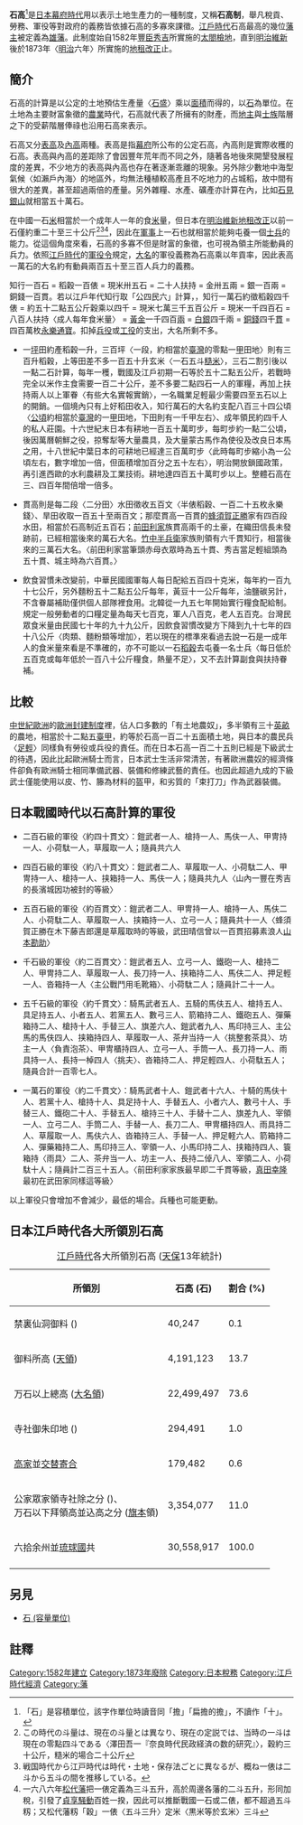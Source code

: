 {{refimprove|time=2016-12-04T08:48:34+00:00}}
{{japanese|japanese=石高|kana=こくだか|romaji=Kokudaka}}
'''石高'''<ref>「石」是容積單位，該字作單位時讀音同「擔」「扁擔的擔」，不讀作「十」。</ref>是[[日本|日本]][[幕府時代|幕府時代]]用以表示土地生產力的一種制度，又稱'''石高制'''，舉凡稅貢、勞務、軍役等對政府的義務皆依據石高的多寡來課徵。[[江戶時代|江戶時代]]石高最高的幾位[[藩主|藩主]]被定義為[[雄藩|雄藩]]。此制度始自1582年[[豐臣秀吉|豐臣秀吉]]所實施的[[太閤檢地|太閤檢地]]，直到[[明治維新|明治維新]]後於1873年〈[[明治|明治]]六年〉所實施的[[地租改正|地租改正]]止。

==簡介==
石高的計算是以公定的土地預估生產量〈[[石盛|石盛]]〉乘以[[面積|面積]]而得的，以[[石_(容量單位)|石]]為單位。在土地為主要財富象徵的[[農業|農業]]時代，石高就代表了所擁有的財產，而[[地主|地主]]與[[士族|士族]]階層之下的受薪階層俸祿也沿用石高來表示。

石高又分[[表高|表高]]及[[內高|內高]]兩種。表高是指[[幕府|幕府]]所公布的公定石高，內高則是實際收穫的石高。表高與內高的差距除了會因豐年荒年而不同之外，隨著各地後來開墾發展程度的差異，不少地方的表高與內高也存在著逐漸乖離的現象。另外除少數地中海型氣候〈如瀨戶內海〉的地區外，均無法種植較高產且不吃地力的占城稻，故中間有很大的差異，甚至超過兩倍的產量。另外雜糧、水產、礦產亦計算在內，比如[[石見銀山|石見銀山]]就相當五十萬石。

在中國一石[[大米|米]]相當於一个成年人一年的食[[大米|米]]量，但日本在[[明治維新|明治維新]][[地租改正|地租改正]]以前一石僅約重二十至三十公斤<ref>この時代の斗量は、現在の斗量とは異なり、現在の定説では、当時の一斗は現在の零點四斗である〈澤田吾一『奈良時代民政経済の数的研究』〉，穀約三十公斤，糙米的場合二十公斤</ref><ref>戦国時代から江戸時代は時代・土地・保存法ごとに異なるが、概ね一俵は二斗から五斗の間を推移している。</ref><ref>一六八六年[[松代藩|松代藩]]把一俵定義為三斗五升，高於周邊各藩的二斗五升，形同加稅，引發了[[貞享騒動|貞享騒動]]百姓一揆，因此可以推斷戰國一石或二俵，都不超過五斗籾；又松代藩籾「穀」一俵〈五斗三升〉定米〈黒米等於玄米〉三斗</ref>，因此在[[軍事|軍事]]上一石也就相當於能夠屯養一個[[士兵|士兵]]的能力。從這個角度來看，石高的多寡不但是財富的象徵，也可視為領主所能動員的兵力。依照[[江戶時代|江戶時代]]的[[軍役令|軍役令]]規定，[[大名_(稱謂)|大名]]的軍役義務為石高乘以年貢率，因此表高一萬石的大名約有動員兩百五十至三百人兵力的義務。

知行一百石 = 稻穀一百俵 = 現米卅五石 = 二十人扶持 = 金卅五兩 = 銀一百兩 = 銅錢一百貫。若以江戶年代知行取「公四民六」計算，，知行一萬石約徵稻穀四千俵 = 約五十二點五公斤穀乘以四千 = 現米七萬三千五百公斤 = 現米一千四百石 = 八百人扶持〈成人每年食米量〉 = [[金幣|黃金]]一千四百[[兩|兩]] = [[銀兩|白銀]]四千兩 = [[銅錢|銅錢]]四千[[貫|貫]] = 四百萬枚[[永樂通寶|永樂通寶]]。扣掉[[兵役|兵役]]或[[勞役|工役]]的支出，大名所剩不多。

*一[[坪|坪]]田約產稻穀一升，三百坪〈一段，約相當於[[臺灣|臺灣]]的零點一[[臺甲|甲]]田地〉則有三百升稻穀，上等田差不多一百五十升玄米〈一石五斗[[糙米|糙米]]〉，三石二割引後以一點二石計算，每年一穫，戰國及江戶初期一石等於五十二點五公斤，若戰時完全以米作主食需要一百二十公斤，差不多要二點四石一人的軍糧，再加上扶持兩人以上軍眷〈有些大名實報實銷〉，一名職業足輕最少需要四至五石以上的開銷。一個境內只有上好稻田收入，知行萬石的大名約支配八百三十四公頃〈[[公頃|公頃]]約相當於[[臺灣|臺灣]]的一[[臺甲|甲]]田地，下田則有一千甲左右〉、成年領民約四千人的私人莊園。十六世紀末日本有耕地一百五十萬町步，每町步約一點二公頃，後因萬曆朝鮮之役，掠奪犁等大量農具，及大量蒙古馬作為使役及改良日本馬之用，十八世紀中葉日本的可耕地已經達三百萬町步〈此時每町步縮小為一公頃左右，數字增加一倍，但面積增加百分之五十左右〉，明治開放鎖國政策，再引進西歐的水利農耕及工業技術。耕地達四百五十萬町步以上。整體石高在三、四百年間倍增一倍多。

*貫高則是每二段〈二分田〉水田徵收五百文〈半俵稻穀、一百二十五枚永樂錢〉、旱田收取一百五十至兩百文；那麼貫高一百貫的[[蜂須賀正勝|蜂須賀正勝]]家有四百段水田，相當於石高制近五百石；[[前田利家|前田利家]]族貫高兩千的土豪，在織田信長未發跡前，已經相當後來的萬石大名。[[竹中半兵衛|竹中半兵衛]]家族則領有六千貫知行，相當後來的三萬石大名。〈前田利家當筆頭赤母衣眾時為五十貫、秀吉當足輕組頭為五十貫、城主時為六百貫。〉

*飲食習慣未改變前，中華民國國軍每人每日配給五百四十克米，每年約一百九十七公斤，另外麵粉五十二點五公斤每年，黃豆十一公斤每年，油鹽碳另計，不含眷屬補助僅供個人部隊裡食用。北韓從一九五七年開始實行糧食配給制。規定一般勞動者的口糧定量為每天七百克，軍人八百克，老人五百克。台灣民眾食米量由民國七十年的九十九公斤，因飲食習慣改變方下降到九十七年的四十八公斤〈肉類、麵粉類等增加〉，若以現在的標準來看過去說一石是一成年人的食米量來看是不準確的，亦不可能以一石[[稻穀|稻穀]]去屯養一名士兵〈每日低於五百克或每年低於一百八十公斤糧食，熱量不足〉，又不去計算副食與扶持眷補。

== 比較 ==
[[中世紀|中世紀]][[歐洲|歐洲]]的[[歐洲封建制度|歐洲封建制度]]裡，佔人口多數的「有土地農奴」，多半領有三十[[英畝|英畝]]的農地，相當於十二點五[[臺甲|臺甲]]，約等於石高一百二十五面積土地，與日本的農民兵〈[[足輕|足輕]]〉同樣負有勞役或兵役的責任。而在日本石高一百二十五則已經是下級武士的待遇，因此比起歐洲騎士而言，日本武士生活非常清苦，有著歐洲農奴的經濟條件卻負有歐洲騎士相同準備武器、裝備和修練武藝的責任。也因此超過九成的下級武士僅能使用以皮、竹、籐為材料的盔甲，和劣質的「束打刀」作為武器裝備。

== 日本戰國時代以石高計算的軍役 ==

*二百石級的軍役〈約四十貫文〉：鎧武者一人、槍持一人、馬伕一人、甲冑持一人、小荷駄一人，草履取一人；隨員共六人

*四百石級的軍役〈約八十貫文〉：鎧武者二人、草履取一人、小荷駄二人、甲冑持一人、槍持一人、挟箱持一人、馬伕一人；隨員共九人〈山內一豐在秀吉的長濱城因功被封的等級〉

*五百石級的軍役〈約百貫文〉：鎧武者二人、甲冑持一人、槍持一人、馬伕二人、小荷駄二人、草履取一人、挟箱持一人、立弓一人；隨員共十一人〈蜂須賀正勝在木下藤吉郎還是草履取時的等級，武田晴信曾以一百貫招募素浪人[[山本勘助|山本勘助]]〉

*千石級的軍役〈約二百貫文〉：鎧武者五人、立弓一人、鐵砲一人、槍持二人、甲冑持二人、草履取一人、長刀持一人、挟箱持二人、馬伕二人、押足輕一人、沓箱持一人〈主公戰鬥用毛靴箱〉、小荷駄二人；隨員計二十一人。

*五千石級的軍役〈約千貫文〉：騎馬武者五人、五騎的馬伕五人、槍持五人、具足持五人、小者五人、若黨五人、數弓三人、箭箱持二人、鐵砲五人、彈藥箱持二人、槍持十人、手替三人、旗差六人、鎧武者九人、馬印持三人、主公馬的馬伕四人、挟箱持四人、草履取一人、茶弁当持一人〈挑整套茶具〉、坊主一人〈負責泡茶〉、甲冑櫃持四人、立弓一人、手筒一人、長刀持一人、雨具持一人、長持一棹四人〈挑夫〉、沓箱持二人、押足輕四人、小荷駄五人；隨員合計一百零七人。

*一萬石的軍役〈約二千貫文〉：騎馬武者十人、鎧武者十六人、十騎的馬伕十人、若黨十人、槍持十人、具足持十人、手替五人、小者六人、數弓十人、手替三人、鐵砲二十人、手替五人、槍持三十人、手替十二人、旗差九人、宰領一人、立弓二人、手筒二人、手替一人、長刀二人、甲冑櫃持四人、雨具持二人、草履取一人、馬伕六人、沓箱持三人、手替一人、押足軽六人、箭箱持二人、彈藥箱持二人、馬印持三人、宰領一人、小馬印持二人、挟箱持四人、簑箱持〈雨具〉二人、茶弁当一人、坊主一人、長持二倬八人、宰領二人、小荷駄十人；隨員計二百三十五人。〈前田利家家族最早即二千貫等級，[[真田幸隆|真田幸隆]]最初在武田家同樣這等級〉

以上軍役只會增加不會減少，最低的場合。兵種也可能更動。

== 日本江戶時代各大所領別石高 ==
{|class="wikitable" style="text-align:right;font-size:small"
|+[[江戶時代|江戶時代]]各大所領別石高 ([[天保_(日本)|天保]]13年統計)
!所領別
!style="white-space:nowrap"|石高 (石)
!style="white-space:nowrap"|割合 (%)
|-
|align=left style="white-space:nowrap"|禁裏仙洞御料 ({{link-ja|日本皇室財產|皇室財産|皇室御領}})||40,247||0.1
|-
|align=left style="white-space:nowrap"|御料所高 ([[天領|天領]])||4,191,123||13.7
|-
|align=left style="white-space:nowrap"|万石以上總高 ([[藩_(日本)|大名領]])||22,499,497||73.6
|-
|align=left style="white-space:nowrap"|寺社御朱印地 ({{link-ja|寺社領|寺社領}})||294,491||1.0
|-
|align=left style="white-space:nowrap"|[[高家|高家]]並[[交代寄合|交替寄合]]||179,482||0.6
|-
|align=left style="white-space:nowrap"|公家眾家領寺社除之分 ({{link-ja|公家領|公家領}})、<br>万石以下拜領高並込高之分 ([[旗本|旗本]]領)||3,354,077||11.0
|- style="background:lightgrey;"
|align=left style="white-space:nowrap"|六拾余州並[[琉球國|琉球國]]共||30,558,917||100.0
|-
|}

==另見==
*[[石_(容量單位)|石 (容量單位)]]

==註釋==
{{reflist}}

{{Authority control}}
[[Category:1582年建立|Category:1582年建立]]
[[Category:1873年廢除|Category:1873年廢除]]
[[Category:日本稅務|Category:日本稅務]]
[[Category:江戶時代經濟|Category:江戶時代經濟]]
[[Category:藩|Category:藩]]
